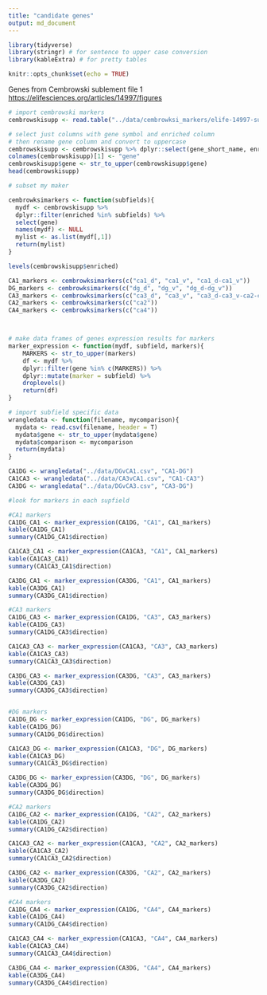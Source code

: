 ```yaml
---
title: "candidate genes"
output: md_document
---
```


```r
library(tidyverse)
library(stringr) # for sentence to upper case conversion
library(kableExtra) # for pretty tables

knitr::opts_chunk$set(echo = TRUE)
```

Genes from Cembrowski sublement file 1 <https://elifesciences.org/articles/14997/figures>

```r
# import cembrowski markers
cembrowskisupp <- read.table("../data/cembrowksi_markers/elife-14997-supp1-v1_dendrogram.txt", sep="\t", header = T)

# select just columns with gene symbol and enriched column
# then rename gene column and convert to uppercase
cembrowskisupp <- cembrowskisupp %>% dplyr::select(gene_short_name, enriched) 
colnames(cembrowskisupp)[1] <- "gene"
cembrowskisupp$gene <- str_to_upper(cembrowskisupp$gene)
head(cembrowskisupp)

# subset my maker

cembrowksimarkers <- function(subfields){
  mydf <- cembrowskisupp %>% 
  dplyr::filter(enriched %in% subfields) %>% 
  select(gene)
  names(mydf) <- NULL
  mylist <- as.list(mydf[,1])
  return(mylist)
}

levels(cembrowskisupp$enriched)

CA1_markers <- cembrowksimarkers(c("ca1_d", "ca1_v", "ca1_d-ca1_v"))
DG_markers <- cembrowksimarkers(c("dg_d", "dg_v", "dg_d-dg_v"))
CA3_markers <- cembrowksimarkers(c("ca3_d", "ca3_v", "ca3_d-ca3_v-ca2-ca1_d-ca1_v"))
CA2_markers <- cembrowksimarkers(c("ca2"))
CA4_markers <- cembrowksimarkers(c("ca4"))



# make data frames of genes expression results for markers 
marker_expression <- function(mydf, subfield, markers){
    MARKERS <- str_to_upper(markers)
    df <- mydf %>%
    dplyr::filter(gene %in% c(MARKERS)) %>%
    dplyr::mutate(marker = subfield) %>%
    droplevels()
    return(df)
}
```


```r
# import subfield specific data
wrangledata <- function(filename, mycomparison){
  mydata <- read.csv(filename, header = T)
  mydata$gene <- str_to_upper(mydata$gene)
  mydata$comparison <- mycomparison
  return(mydata)
}

CA1DG <- wrangledata("../data/DGvCA1.csv", "CA1-DG")
CA1CA3 <- wrangledata("../data/CA3vCA1.csv", "CA1-CA3")
CA3DG <- wrangledata("../data/DGvCA3.csv", "CA3-DG")
```

```r
#look for markers in each supfield

#CA1 markers
CA1DG_CA1 <- marker_expression(CA1DG, "CA1", CA1_markers)
kable(CA1DG_CA1)
summary(CA1DG_CA1$direction)

CA1CA3_CA1 <- marker_expression(CA1CA3, "CA1", CA1_markers)
kable(CA1CA3_CA1)
summary(CA1CA3_CA1$direction)

CA3DG_CA1 <- marker_expression(CA3DG, "CA1", CA1_markers)
kable(CA3DG_CA1)
summary(CA3DG_CA1$direction)

#CA3 markers
CA1DG_CA3 <- marker_expression(CA1DG, "CA3", CA3_markers)
kable(CA1DG_CA3)
summary(CA1DG_CA3$direction)

CA1CA3_CA3 <- marker_expression(CA1CA3, "CA3", CA3_markers)
kable(CA1CA3_CA3)
summary(CA1CA3_CA3$direction)

CA3DG_CA3 <- marker_expression(CA3DG, "CA3", CA3_markers)
kable(CA3DG_CA3)
summary(CA3DG_CA3$direction)


#DG markers
CA1DG_DG <- marker_expression(CA1DG, "DG", DG_markers)
kable(CA1DG_DG)
summary(CA1DG_DG$direction)

CA1CA3_DG <- marker_expression(CA1CA3, "DG", DG_markers)
kable(CA1CA3_DG)
summary(CA1CA3_DG$direction)

CA3DG_DG <- marker_expression(CA3DG, "DG", DG_markers)
kable(CA3DG_DG)
summary(CA3DG_DG$direction)

#CA2 markers
CA1DG_CA2 <- marker_expression(CA1DG, "CA2", CA2_markers)
kable(CA1DG_CA2)
summary(CA1DG_CA2$direction)

CA1CA3_CA2 <- marker_expression(CA1CA3, "CA2", CA2_markers)
kable(CA1CA3_CA2)
summary(CA1CA3_CA2$direction)

CA3DG_CA2 <- marker_expression(CA3DG, "CA2", CA2_markers)
kable(CA3DG_CA2)
summary(CA3DG_CA2$direction)

#CA4 markers
CA1DG_CA4 <- marker_expression(CA1DG, "CA4", CA4_markers)
kable(CA1DG_CA4)
summary(CA1DG_CA4$direction)

CA1CA3_CA4 <- marker_expression(CA1CA3, "CA4", CA4_markers)
kable(CA1CA3_CA4)
summary(CA1CA3_CA4$direction)

CA3DG_CA4 <- marker_expression(CA3DG, "CA4", CA4_markers)
kable(CA3DG_CA4)
summary(CA3DG_CA4$direction)
```